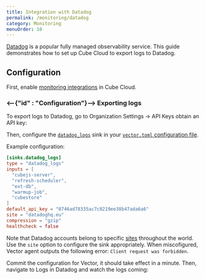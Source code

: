 ```yaml
---
title: Integration with Datadog
permalink: /monitoring/datadog
category: Monitoring
menuOrder: 10
---
```


[Datadog][datadog] is a popular fully managed observability service. This
guide demonstrates how to set up Cube Cloud to export logs to Datadog.

## Configuration

First, enable [monitoring integrations][ref-monitoring-integrations] in Cube
Cloud.

### <--{"id" : "Configuration"}--> Exporting logs

To export logs to Datadog, go to&nbsp;<Btn>Organization Settings → API Keys</Btn>
obtain an API key:

<Screenshot src="https://ucarecdn.com/d4703748-aea9-4d74-bac2-febe13c604c6/"/>

Then, configure the [`datadog_logs`][vector-datadog-logs] sink in your
[`vector.toml` configuration file][ref-monitoring-integrations-conf].

Example configuration:

```toml
[sinks.datadog_logs]
type = "datadog_logs"
inputs = [
  "cubejs-server",
  "refresh-scheduler",
  "ext-db",
  "warmup-job",
  "cubestore"
]
default_api_key = "0746ad78335ac7c0219ee38b47ada6a6"
site = "datadoghq.eu"
compression = "gzip"
healthcheck = false
```

Note that Datadog accounts belong to specific [sites][datadog-docs-sites]
throughout the world. Use the `site` option to configure the sink
appropriately. When miscofigured, Vector agent outputs the following error:
`Client request was forbidden`.

Commit the configuration for Vector, it should take effect in a minute.
Then, navigate to&nbsp;<Btn>Logs</Btn> in Datadog and watch the logs coming:

<Screenshot src="https://ucarecdn.com/5e66f3d6-85a7-498c-89e8-41632d1b184c/"/>

[datadog]: https://www.datadoghq.com
[datadog-docs-sites]: https://docs.datadoghq.com/getting_started/site/
[vector-datadog-logs]: https://vector.dev/docs/reference/configuration/sinks/datadog_logs/
[ref-monitoring-integrations]: /monitoring/integrations
[ref-monitoring-integrations-conf]: /monitoring/integrations#configuration